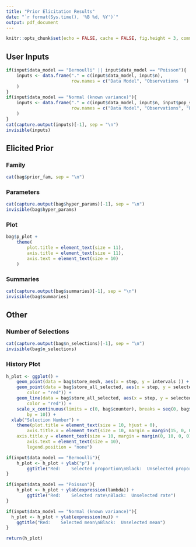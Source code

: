 ```yaml
---
title: "Prior Elicitation Results"
date: "`r format(Sys.time(), '%B %d, %Y')`"
output: pdf_document
---
```


```r
knitr::opts_chunk$set(echo = FALSE, cache = FALSE, fig.height = 3, comment = "")
```




<!--- user inputs -->
## User Inputs
```r
if(input$data_model == "Bernoulli" || input$data_model == "Poisson"){
	inputs <- data.frame("." = c(input$data_model, input$n),
	                     row.names = c("Data Model", "Observations  ")
	)
}
if(input$data_model == "Normal (known variance)"){
	inputs <- data.frame("." = c(input$data_model, input$n, input$pop_sd),
	                     row.names = c("Data Model", "Observations", "Population Std. Dev.")
	)
}
cat(capture.output(inputs)[-1], sep = "\n")
invisible(inputs)
```




<!--- elicited prior information -->
## Elicited Prior

### Family
```r
cat(bag$prior_fam, sep = "\n")
```


### Parameters
```r
cat(capture.output(bag$hyper_params)[-1], sep = "\n")
invisible(bag$hyper_params)
```


### Plot
```r
bag$p_plot + 
	theme(
		plot.title = element_text(size = 11),
		axis.title = element_text(size = 11), 
		axis.text = element_text(size = 10)
	)
```


### Summaries
```r
cat(capture.output(bag$summaries)[-1], sep = "\n")
invisible(bag$summaries)
```




<!--- number of selections and history plot -->
## Other

### Number of Selections
```r
cat(capture.output(bag$n_selections)[-1], sep = "\n")
invisible(bag$n_selections)
```


### History Plot
```r
h_plot <- ggplot() +
	geom_point(data = bag$store_mesh, aes(x = step, y = intervals )) +
	geom_point(data = bag$store_all_selected, aes(x = step, y = selected_param, 
		color = "red")) +
	geom_line(data = bag$store_all_selected, aes(x = step, y = selected_param, 
		color = "red")) +
	scale_x_continuous(limits = c(0, bag$counter), breaks = seq(0, bag$counter, 
		by = 10)) +
  xlab("Selection Number") + 
	theme(plot.title = element_text(size = 10, hjust = 0), 
		axis.title.x = element_text(size = 10, margin = margin(15, 0, 0, 0)), 
    axis.title.y = element_text(size = 10, margin = margin(0, 10, 0, 0)),
		axis.text = element_text(size = 10), 
		legend.position = "none")

if(input$data_model == "Bernoulli"){
	h_plot <- h_plot + ylab("p") + 
		ggtitle("Red:    Selected proportion\nBlack:  Unselected proportion")
}

if(input$data_model == "Poisson"){
	h_plot <- h_plot + ylab(expression(lambda)) + 
		ggtitle("Red:    Selected rate\nBlack:  Unselected rate")
}

if(input$data_model == "Normal (known variance)"){
  h_plot <- h_plot + ylab(expression(mu)) + 
  	ggtitle("Red:    Selected mean\nBlack:  Unselected mean")
}

return(h_plot)
```



